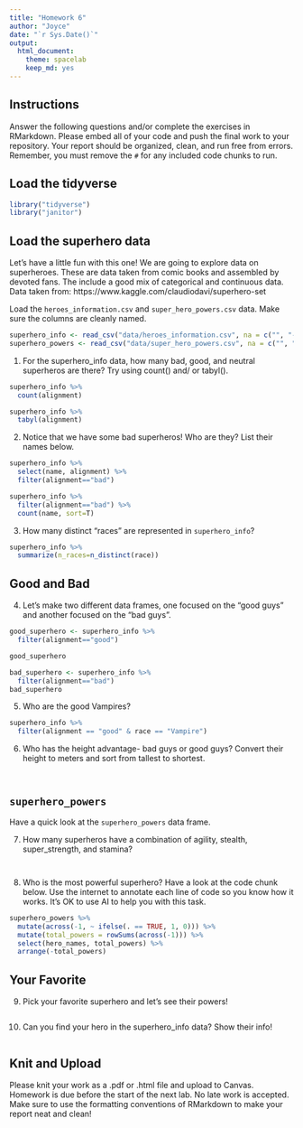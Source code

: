 ```yaml
---
title: "Homework 6"
author: "Joyce"
date: "`r Sys.Date()`"
output:
  html_document: 
    theme: spacelab
    keep_md: yes
---
```


## Instructions
Answer the following questions and/or complete the exercises in RMarkdown. Please embed all of your code and push the final work to your repository. Your report should be organized, clean, and run free from errors. Remember, you must remove the `#` for any included code chunks to run.  

## Load the tidyverse
```r
library("tidyverse")
library("janitor")
```

## Load the superhero data
Let's have a little fun with this one! We are going to explore data on superheroes. These are data taken from comic books and assembled by devoted fans. The include a good mix of categorical and continuous data.  Data taken from: https://www.kaggle.com/claudiodavi/superhero-set  

Load the `heroes_information.csv` and `super_hero_powers.csv` data. Make sure the columns are cleanly named.
```r
superhero_info <- read_csv("data/heroes_information.csv", na = c("", "-99", "-")) %>% clean_names()
superhero_powers <- read_csv("data/super_hero_powers.csv", na = c("", "-99", "-")) %>% clean_names()
```

1. For the superhero_info data, how many bad, good, and neutral superheros are there? Try using count() and/ or tabyl().
```r
superhero_info %>% 
  count(alignment)
```

```r
superhero_info %>% 
  tabyl(alignment)
```

2. Notice that we have some bad superheros! Who are they? List their names below.  
```r
superhero_info %>% 
  select(name, alignment) %>% 
  filter(alignment=="bad") 
```

```r
superhero_info %>% 
  filter(alignment=="bad") %>% 
  count(name, sort=T)
```

3. How many distinct "races" are represented in `superhero_info`?
```r
superhero_info %>% 
  summarize(n_races=n_distinct(race))
```

## Good and Bad
4. Let's make two different data frames, one focused on the "good guys" and another focused on the "bad guys".
```r
good_superhero <- superhero_info %>% 
  filter(alignment=="good")

good_superhero
```

```r
bad_superhero <- superhero_info %>% 
  filter(alignment=="bad")
bad_superhero
```

5. Who are the good Vampires?
```r
superhero_info %>% 
  filter(alignment == "good" & race == "Vampire")
```

6. Who has the height advantage- bad guys or good guys? Convert their height to meters and sort from tallest to shortest.  
```r

```

```r

```

## `superhero_powers`
Have a quick look at the `superhero_powers` data frame.  

7. How many superheros have a combination of agility, stealth, super_strength, and stamina?
```r

```

```r

```

8. Who is the most powerful superhero? Have a look at the code chunk below. Use the internet to annotate each line of code so you know how it works. It's OK to use AI to help you with this task.
```r
superhero_powers %>%
  mutate(across(-1, ~ ifelse(. == TRUE, 1, 0))) %>% 
  mutate(total_powers = rowSums(across(-1))) %>% 
  select(hero_names, total_powers) %>% 
  arrange(-total_powers)
```

## Your Favorite
9. Pick your favorite superhero and let's see their powers!  
```r

```

10. Can you find your hero in the superhero_info data? Show their info!  
```r

```

## Knit and Upload
Please knit your work as a .pdf or .html file and upload to Canvas. Homework is due before the start of the next lab. No late work is accepted. Make sure to use the formatting conventions of RMarkdown to make your report neat and clean!  